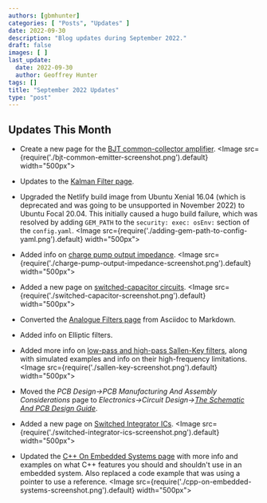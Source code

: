```yaml
---
authors: [gbmhunter]
categories: [ "Posts", "Updates" ]
date: 2022-09-30
description: "Blog updates during September 2022."
draft: false
images: [ ]
last_update:
  date: 2022-09-30
  author: Geoffrey Hunter
tags: []
title: "September 2022 Updates"
type: "post"
---
```


## Updates This Month

* Create a new page for the [BJT common-collector amplifier](/electronics/circuit-design/bjt-common-collector-amplifier/).
    <Image src={require('./bjt-common-emitter-screenshot.png').default} width="500px"></Image>

* Updates to the [Kalman Filter page](/programming/signal-processing/digital-filters/kalman-filter/).

* Upgraded the Netlify build image from Ubuntu Xenial 16.04 (which is deprecated and was going to be unsupported in November 2022) to Ubuntu Focal 20.04. This initially caused a hugo build failure, which was resolved by adding `GEM_PATH` to the `security: exec: osEnv:` section of the `config.yaml`.
    <Image src={require('./adding-gem-path-to-config-yaml.png').default} width="500px"></Image>

* Added info on [charge pump output impedance](/electronics/components/power-regulators/charge-pumps/).
    <Image src={require('./charge-pump-output-impedance-screenshot.png').default} width="500px"></Image>

* Added a new page on [switched-capacitor circuits](/electronics/circuit-design/switched-capacitor-circuits/).
    <Image src={require('./switched-capacitor-screenshot.png').default} width="500px"></Image>

* Converted the [Analogue Filters page](/electronics/circuit-design/analogue-filters/) from Asciidoc to Markdown.

* Added info on Elliptic filters.

* Added more info on [low-pass and high-pass Sallen-Key filters](/electronics/circuit-design/analogue-filters/sallen-key-filters/), along with simulated examples and info on their high-frequency limitations.
    <Image src={require('./sallen-key-screenshot.png').default} width="500px"></Image>

* Moved the _PCB Design->PCB Manufacturing And Assembly Considerations_ page to _Electronics->Circuit Design->[The Schematic And PCB Design Guide](/electronics/circuit-design/the-schematic-and-pcb-design-guide/)_.

* Added a new page on [Switched Integrator ICs](/electronics/components/switched-integrator-ics/).
    <Image src={require('./switched-integrator-ics-screenshot.png').default} width="500px"></Image>

* Updated the [C++ On Embedded Systems page](/programming/languages/c-plus-plus/cpp-on-embedded-systems/) with more info and examples on what C++ features you should and shouldn't use in an embedded system. Also replaced a code example that was using a pointer to use a reference.
    <Image src={require('./cpp-on-embedded-systems-screenshot.png').default} width="500px"></Image>
